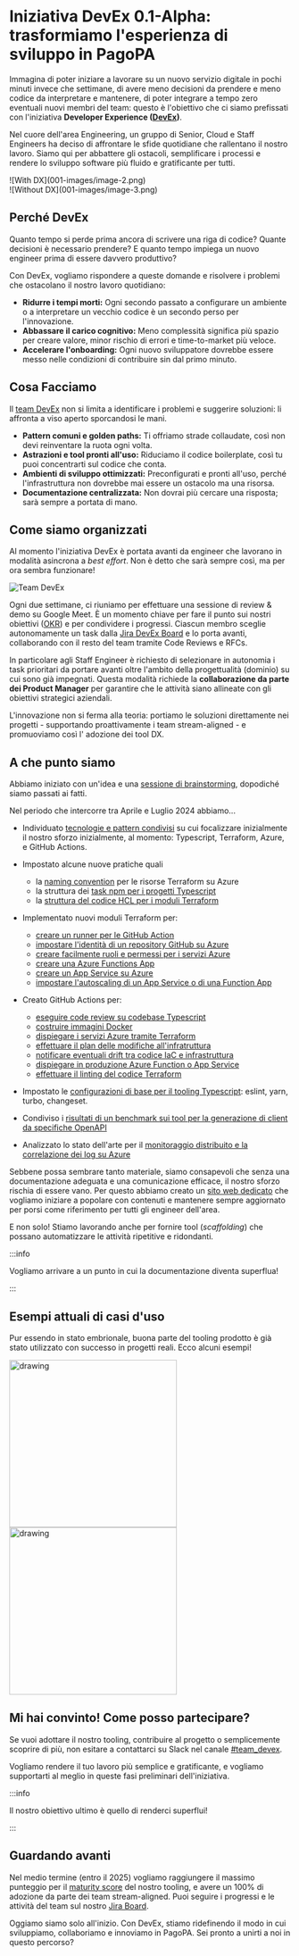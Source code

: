 
# Iniziativa DevEx 0.1-Alpha: trasformiamo l'esperienza di sviluppo in PagoPA

Immagina di poter iniziare a lavorare su un nuovo servizio digitale in pochi
minuti invece che settimane, di avere meno decisioni da prendere e meno codice
da interpretare e mantenere, di poter integrare a tempo zero eventuali nuovi
membri del team: questo è l'obiettivo che ci siamo prefissati con l'iniziativa
**Developer Experience
([DevEx](https://pagopa.atlassian.net/wiki/spaces/ENG/pages/861732865/DevEx+Lab+-+Initiative+canvas))**.

Nel cuore dell'area Engineering, un gruppo di Senior, Cloud e Staff Engineers ha
deciso di affrontare le sfide quotidiane che rallentano il nostro lavoro. Siamo
qui per abbattere gli ostacoli, semplificare i processi e rendere lo sviluppo
software più fluido e gratificante per tutti.

<div class="container">
  <div class="row">
    <div class="col col--6">
      <div class="col-demo">![With DX](001-images/image-2.png)</div>
    </div>
    <div class="col col--6">
      <div class="col-demo">![Without DX](001-images/image-3.png)</div>
    </div>
  </div>
</div>

## Perché DevEx

Quanto tempo si perde prima ancora di scrivere una riga di codice? Quante
decisioni è necessario prendere? E quanto tempo impiega un nuovo engineer prima
di essere davvero produttivo?

Con DevEx, vogliamo rispondere a queste domande e risolvere i problemi che
ostacolano il nostro lavoro quotidiano:

- **Ridurre i tempi morti:** Ogni secondo passato a configurare un ambiente o a
  interpretare un vecchio codice è un secondo perso per l'innovazione.
- **Abbassare il carico cognitivo:** Meno complessità significa più spazio per
  creare valore, minor rischio di errori e time-to-market più veloce.
- **Accelerare l'onboarding:** Ogni nuovo sviluppatore dovrebbe essere messo
  nelle condizioni di contribuire sin dal primo minuto.

## Cosa Facciamo

Il [team DevEx](https://github.com/orgs/pagopa/teams/engineering-team-devex) non
si limita a identificare i problemi e suggerire soluzioni: li affronta a viso
aperto sporcandosi le mani.

- **Pattern comuni e golden paths:** Ti offriamo strade collaudate, così non
  devi reinventare la ruota ogni volta.
- **Astrazioni e tool pronti all'uso:** Riduciamo il codice boilerplate, così tu
  puoi concentrarti sul codice che conta.
- **Ambienti di sviluppo ottimizzati:** Preconfigurati e pronti all'uso, perché
  l'infrastruttura non dovrebbe mai essere un ostacolo ma una risorsa.
- **Documentazione centralizzata:** Non dovrai più cercare una risposta; sarà
  sempre a portata di mano.

## Come siamo organizzati

Al momento l'iniziativa DevEx è portata avanti da engineer che lavorano in
modalità asincrona a _best effort_. Non è detto che sarà sempre così, ma per ora
sembra funzionare!

![Team DevEx](./001-images/image-4.png)

Ogni due settimane, ci riuniamo per effettuare una sessione di review & demo su
Google Meet. È un momento chiave per fare il punto sui nostri obiettivi
([OKR](https://pagopa.atlassian.net/wiki/spaces/DevEx/pages/962757129/OKR)) e
per condividere i progressi. Ciascun membro sceglie autonomamente un task dalla
[Jira DevEx Board](https://pagopa.atlassian.net/jira/software/c/projects/DEVEX/boards/501/backlog)
e lo porta avanti, collaborando con il resto del team tramite Code Reviews e
RFCs.

In particolare agli Staff Engineer è richiesto di selezionare in autonomia i
task prioritari da portare avanti oltre l'ambito della progettualità (dominio)
su cui sono già impegnati. Questa modalità richiede la **collaborazione da parte
dei Product Manager** per garantire che le attività siano allineate con gli
obiettivi strategici aziendali.

L'innovazione non si ferma alla teoria: portiamo le soluzioni direttamente nei
progetti - supportando proattivamente i team stream-aligned - e promuoviamo così
l' adozione dei tool DX.

## A che punto siamo

Abbiamo iniziato con un'idea e una
[sessione di brainstorming](https://www.figma.com/board/7rmB4tXRQlzfStPuJh4vU2/Kick-Off?node-id=0-1&t=UZeTC0BhIFl9678h-0),
dopodiché siamo passati ai fatti.

Nel periodo che intercorre tra Aprile e Luglio 2024 abbiamo...

- Individuato
  [tecnologie e pattern condivisi](https://pagopa.atlassian.net/wiki/spaces/DevEx/pages/947782090/RFC-DX-001+Scelta+del+primo+stack+tecnologico)
  su cui focalizzare inizialmente il nostro sforzo inizialmente, al momento:
  Typescript, Terraform, Azure, e GitHub Actions.

- Impostato alcune nuove pratiche quali

  - la
    [naming convention](https://pagopa.atlassian.net/wiki/spaces/DevEx/pages/1032880258/RFC-DX-005+Naming+convention+nuove+risorse+Azure)
    per le risorse Terraform su Azure
  - la struttura dei
    [task npm per i progetti Typescript ](https://pagopa.atlassian.net/wiki/spaces/DevEx/pages/1012662333/RFC-DX-004+Package+scripts)
  - la
    [struttura del codice HCL per i moduli Terraform](https://pagopa.atlassian.net/wiki/spaces/DevEx/pages/910492147/RFC-DX-011+Riorganizzazione+configurazioni+Terraform)

- Implementato nuovi moduli Terraform per:

  - [creare un runner per le GitHub Action](https://github.com/pagopa/dx/tree/main/infra/modules/github_selfhosted_runner_on_container_app_jobs)
  - [impostare l'identità di un repository GitHub su Azure](https://github.com/pagopa/dx/tree/main/infra/modules/azure_federated_identity_with_github)
  - [creare facilmente ruoli e permessi per i servizi Azure](https://github.com/pagopa/dx/tree/main/infra/modules/azure_role_assignments)
  - [creare una Azure Functions App](https://github.com/pagopa/dx/tree/main/infra/modules/azure_function_app)
  - [creare un App Service su Azure](https://github.com/pagopa/dx/tree/main/infra/modules/azure_app_service)
  - [impostare l'autoscaling di un App Service o di una Function App](https://github.com/pagopa/dx/tree/main/infra/modules/azure_app_service_plan_autoscaler)

- Creato GitHub Actions per:

  - [eseguire code review su codebase Typescript](https://github.com/pagopa/dx/blob/main/.github/workflows/js_code_review.yaml)
  - [costruire immagini Docker](https://github.com/pagopa/dx/blob/main/.github/workflows/docker_image_build.yaml)
  - [dispiegare i servizi Azure tramite Terraform](https://github.com/pagopa/dx/blob/main/.github/workflows/infra_apply.yaml)
  - [effettuare il plan delle modifiche all'infratruttura](https://github.com/pagopa/dx/blob/main/.github/workflows/infra_plan.yaml)
  - [notificare eventuali drift tra codice IaC e infrastruttura](https://github.com/pagopa/dx/blob/main/.github/workflows/infra_drift_detection.yml)
  - [dispiegare in produzione Azure Function o App Service](https://github.com/pagopa/dx/blob/main/.github/workflows/web_app_deploy.yaml)
  - [effettuare il linting del codice Terraform](https://github.com/pagopa/dx/blob/main/.github/workflows/static_analysis.yaml)

- Impostato le
  [configurazioni di base per il tooling Typescript](https://github.com/pagopa/dx-typescript):
  eslint, yarn, turbo, changeset.

- Condiviso i
  [risultati di un benchmark sui tool per la generazione di client da specifiche OpenAPI](https://pagopa.atlassian.net/wiki/spaces/DevEx/pages/1100579051/RFC-DX-009+Benchmark+per+generatori+di+codice+Typescript+da+OpenAPI)

- Analizzato lo stato dell'arte per il
  [monitoraggio distribuito e la correlazione dei log su Azure](https://pagopa.atlassian.net/wiki/spaces/DevEx/pages/1086619751/Azure+e+tracing+per+applicativi+NodeJS)

Sebbene possa sembrare tanto materiale, siamo consapevoli che senza una
documentazione adeguata e una comunicazione efficace, il nostro sforzo rischia
di essere vano. Per questo abbiamo creato un
[sito web dedicato](https://pagopa.github.io/dx/) che vogliamo iniziare a
popolare con contenuti e mantenere sempre aggiornato per porsi come riferimento
per tutti gli engineer dell'area.

E non solo! Stiamo lavorando anche per fornire tool (_scaffolding_) che possano
automatizzare le attività ripetitive e ridondanti.

:::info

Vogliamo arrivare a un punto in cui la documentazione diventa superflua!

:::

## Esempi attuali di casi d'uso

Pur essendo in stato embrionale, buona parte del tooling prodotto è già stato
utilizzato con successo in progetti reali. Ecco alcuni esempi!

<Tabs>
  <TabItem value="after" label="Con DX" default>
    <img
      src={require("./001-images/image-1.png").default}
      alt="drawing"
      width="300"
    />
  </TabItem>
  <TabItem value="before" label="Senza DX">
    <img
      src={require("./001-images/image.png").default}
      alt="drawing"
      width="300"
    />
  </TabItem>
</Tabs>

## Mi hai convinto! Come posso partecipare?

Se vuoi adottare il nostro tooling, contribuire al progetto o semplicemente
scoprire di più, non esitare a contattarci su Slack nel canale
[#team_devex](https://pagopaspa.slack.com/archives/C06EK19JBMM).

Vogliamo rendere il tuo lavoro più semplice e gratificante, e vogliamo
supportarti al meglio in queste fasi preliminari dell'iniziativa.

:::info

Il nostro obiettivo ultimo è quello di renderci superflui!

:::

## Guardando avanti

Nel medio termine (entro il 2025) vogliamo raggiungere il massimo punteggio per
il
[maturity score](https://pagopa.atlassian.net/wiki/spaces/DevEx/pages/1181941934/Platform+engineering+maturity+model)
del nostro tooling, e avere un 100% di adozione da parte dei team
stream-aligned. Puoi seguire i progressi e le attività del team sul nostro
[Jira Board](https://pagopa.atlassian.net/jira/software/c/projects/DEVEX/boards/501/backlog).

Oggiamo siamo solo all'inizio. Con DevEx, stiamo ridefinendo il modo in cui
sviluppiamo, collaboriamo e innoviamo in PagoPA. Sei pronto a unirti a noi in
questo percorso?
